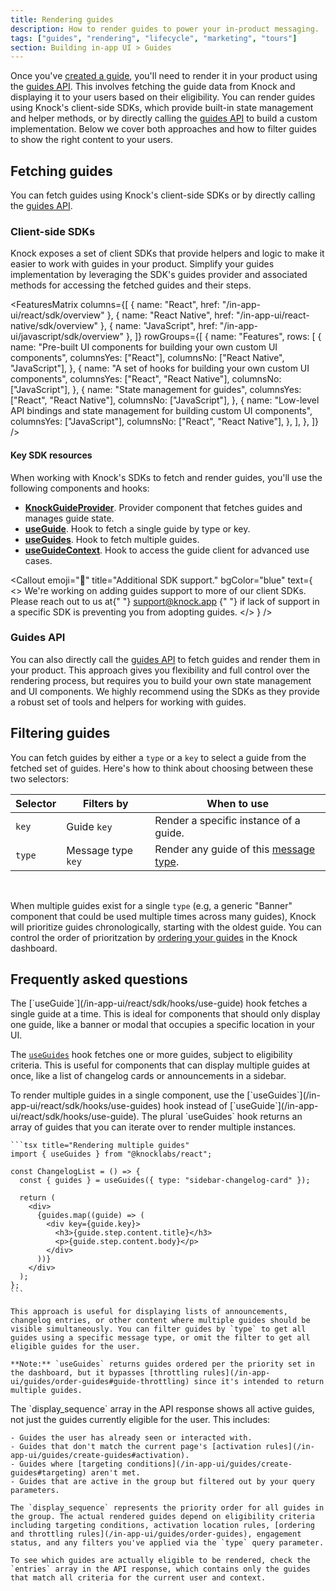 ```yaml
---
title: Rendering guides
description: How to render guides to power your in-product messaging.
tags: ["guides", "rendering", "lifecycle", "marketing", "tours"]
section: Building in-app UI > Guides
---
```


Once you've [created a guide](/in-app-ui/guides/create-guides), you'll need to render it in your product using the [guides API](/api-reference/users/guides/). This involves fetching the guide data from Knock and displaying it to your users based on their eligibility. You can render guides using Knock's client-side SDKs, which provide built-in state management and helper methods, or by directly calling the [guides API](/api-reference/users/guides) to build a custom implementation. Below we cover both approaches and how to filter guides to show the right content to your users.

## Fetching guides

You can fetch guides using Knock's client-side SDKs or by directly calling the [guides API](/api-reference/users/guides).

### Client-side SDKs

Knock exposes a set of client SDKs that provide helpers and logic to make it easier to work with guides in your product. Simplify your guides implementation by leveraging the SDK's guides provider and associated methods for accessing the fetched guides and their steps.

<FeaturesMatrix
  columns={[
    { name: "React", href: "/in-app-ui/react/sdk/overview" },
    { name: "React Native", href: "/in-app-ui/react-native/sdk/overview" },
    { name: "JavaScript", href: "/in-app-ui/javascript/sdk/overview" },
  ]}
  rowGroups={[
    {
      name: "Features",
      rows: [
        {
          name: "Pre-built UI components for building your own custom UI components",
          columnsYes: ["React"],
          columnsNo: ["React Native", "JavaScript"],
        },
        {
          name: "A set of hooks for building your own custom UI components",
          columnsYes: ["React", "React Native"],
          columnsNo: ["JavaScript"],
        },
        {
          name: "State management for guides",
          columnsYes: ["React", "React Native"],
          columnsNo: ["JavaScript"],
        },
        {
          name: "Low-level API bindings and state management for building custom UI components",
          columnsYes: ["JavaScript"],
          columnsNo: ["React", "React Native"],
        },
      ],
    },
  ]}
/>

#### Key SDK resources

When working with Knock's SDKs to fetch and render guides, you'll use the following components and hooks:

- [**KnockGuideProvider**](/in-app-ui/react/sdk/components/knock-guide-provider). Provider component that fetches guides and manages guide state.
- [**useGuide**](/in-app-ui/react/sdk/hooks/use-guide). Hook to fetch a single guide by type or key.
- [**useGuides**](/in-app-ui/react/sdk/hooks/use-guides). Hook to fetch multiple guides.
- [**useGuideContext**](/in-app-ui/react/sdk/hooks/use-guide-context). Hook to access the guide client for advanced use cases.

<Callout
  emoji="🚧"
  title="Additional SDK support."
  bgColor="blue"
  text={
    <>
      We're working on adding guides support to more of our client SDKs. Please
      reach out to us at{" "}
      <a href="mailto:support@knock.app?subject=Guides%20request">
        support@knock.app
      </a>{" "}
      if lack of support in a specific SDK is preventing you from adopting
      guides.
    </>
  }
/>

### Guides API

You can also directly call the [guides API](/api-reference/users/guides) to fetch guides and render them in your product. This approach gives you flexibility and full control over the rendering process, but requires you to build your own state management and UI components. We highly recommend using the SDKs as they provide a robust set of tools and helpers for working with guides.

## Filtering guides

You can fetch guides by either a `type` or a `key` to select a guide from the fetched set of guides. Here's how to think about choosing between these two selectors:

| Selector | Filters by         | When to use                                                               |
| -------- | ------------------ | ------------------------------------------------------------------------- |
| `key`    | Guide `key`        | Render a specific instance of a guide.                                    |
| `type`   | Message type `key` | Render any guide of this [message type](/in-app-ui/guides/message-types). |

<br />

When multiple guides exist for a single `type` (e.g, a generic "Banner" component that could be used multiple times across many guides), Knock will prioritize guides chronologically, starting with the oldest guide. You can control the order of prioritzation by [ordering your guides](/in-app-ui/guides/order-guides) in the Knock dashboard.

## Frequently asked questions

<AccordionGroup>
  <Accordion title="When should I use useGuide vs useGuides?">
  The [`useGuide`](/in-app-ui/react/sdk/hooks/use-guide) hook fetches a single guide at a time. This is ideal for components that should only display one guide, like a banner or modal that occupies a specific location in your UI.

The [`useGuides`](/in-app-ui/react/sdk/hooks/use-guides) hook fetches one or more guides, subject to eligibility criteria. This is useful for components that can display multiple guides at once, like a list of changelog cards or announcements in a sidebar.

  </Accordion>
  <Accordion title="How do I render multiple guides in a single component?">
    To render multiple guides in a single component, use the [`useGuides`](/in-app-ui/react/sdk/hooks/use-guides) hook instead of [`useGuide`](/in-app-ui/react/sdk/hooks/use-guide). The plural `useGuides` hook returns an array of guides that you can iterate over to render multiple instances.

    ```tsx title="Rendering multiple guides"
    import { useGuides } from "@knocklabs/react";

    const ChangelogList = () => {
      const { guides } = useGuides({ type: "sidebar-changelog-card" });

      return (
        <div>
          {guides.map((guide) => (
            <div key={guide.key}>
              <h3>{guide.step.content.title}</h3>
              <p>{guide.step.content.body}</p>
            </div>
          ))}
        </div>
      );
    };
    ```

    This approach is useful for displaying lists of announcements, changelog entries, or other content where multiple guides should be visible simultaneously. You can filter guides by `type` to get all guides using a specific message type, or omit the filter to get all eligible guides for the user.

    **Note:** `useGuides` returns guides ordered per the priority set in the dashboard, but it bypasses [throttling rules](/in-app-ui/guides/order-guides#guide-throttling) since it's intended to return multiple guides.

  </Accordion>
  <Accordion title="Why am I seeing guides this user isn't eligible for in the response?">
    The `display_sequence` array in the API response shows all active guides, not just the guides currently eligible for the user. This includes:

    - Guides the user has already seen or interacted with.
    - Guides that don't match the current page's [activation rules](/in-app-ui/guides/create-guides#activation).
    - Guides where [targeting conditions](/in-app-ui/guides/create-guides#targeting) aren't met.
    - Guides that are active in the group but filtered out by your query parameters.

    The `display_sequence` represents the priority order for all guides in the group. The actual rendered guides depend on eligibility criteria including targeting conditions, activation location rules, [ordering and throttling rules](/in-app-ui/guides/order-guides), engagement status, and any filters you've applied via the `type` query parameter.

    To see which guides are actually eligible to be rendered, check the `entries` array in the API response, which contains only the guides that match all criteria for the current user and context.

  </Accordion>  
</AccordionGroup>
